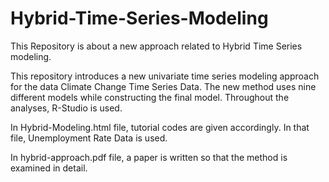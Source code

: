 
# Hybrid-Time-Series-Modeling
This Repository is about a new approach related to Hybrid Time Series modeling.

This repository introduces a new univariate time series modeling approach for the data Climate Change Time Series Data. The new method uses nine different models while constructing the final model. Throughout the analyses, R-Studio is used.

In Hybrid-Modeling.html file, tutorial codes are given accordingly. In that file, Unemployment Rate Data is used.

In hybrid-approach.pdf file, a paper is written so that the method is examined in detail.

